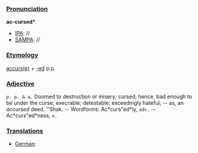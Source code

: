 ===[[Pronunciation]]===

'''ac-cursed*'''
*[[IPA]]: //
*[[SAMPA]]: //
===[[Etymology]]===

[[accurse|accurs(e)]] + [[-ed]] p.p.
===[[Adjective]]===

<tt>p. p. & a.</tt></tt> <def>Doomed to destruction or misery; cursed; hence, bad enough to be under the curse; execrable; detestable; exceedingly hateful; -- as, an <i>accursed</i> deed. ''Shak</i>. -- Wordforms: Ac*curs"ed*ly</wf>, <tt>adv.</tt> -- <wf>Ac*curs"ed*ness</wf>, <tt>n.</tt>
===[[Translations]]===
*[[German]]: